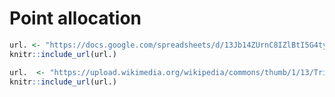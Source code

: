 # Point allocation {#points}

<!-- The course contains 4 units and each unit has a test; there will also be a cumulative final.   -->

<!-- Your lowest scores will be automatically dropped as detailed elsewhere in the syllabus.  (They will not all be dropped until final grades are calculated, so your grade reported by Canvas will be an underestimate with regards to tests!) -->

<!-- The 3 tests which count towards your grade and the final will contribute ~75% of your final grade.  Each mini-test will therefore be worth about 16.5% of your grade.  -->

<!-- Participation, test revisions, other assignments, and quizzes will contribute ~25%.   -->

<!-- You can view the point breakdown and a summary of related policies [here]().  Commenting is enabled; feel free to post questions. -->

```r
url. <- "https://docs.google.com/spreadsheets/d/13Jb14ZUrnC8IZlBtI5G4ty7c47RdXnNZR-PwpijYGUk/edit?usp=sharing"
knitr::include_url(url.)
```


```r
url.  <- "https://upload.wikimedia.org/wikipedia/commons/thumb/1/13/Triple_beam_balance3.JPG/240px-Triple_beam_balance3.JPG"
knitr::include_url(url.)
```


<!-- ```{r fig.margin = TRUE, fig.cap = "", fig.width=3.5, fig.height=3.5, cache=TRUE, message=FALSE} -->
<!-- library(ggpubr) -->
<!-- point_breakdown$`% of final grade` <- gsub("%","",point_breakdown$`% of final grade`) -->
<!-- point_breakdown$`% of final grade` <- as.numeric(point_breakdown$`% of final grade`) -->
<!-- names(point_breakdown)[4] <- "percent" -->
<!-- #names(point_breakdown)[2] <- "Item" -->
<!-- point_breakdown$label <- "" -->
<!-- ggpie(data = point_breakdown, -->
<!--       x = "percent", -->
<!--       label = "Item", -->
<!--       fill = "Item") -->
<!-- ``` -->

<!-- ```{r, eval = T, echo = F} -->
<!-- knitr::kable(point_breakdown[, -ncol(point_breakdown)]) -->
<!-- ``` -->


<!-- Notes:  -->

<!-- 1. "*" = the value in the "Number" column is an approximation.  Final numbers of assignments to be determined. -->
<!-- 1. Each midterm covers ~7 lectures -->
<!-- 1. The Unit 4 exam given along with final -->
<!-- 1. The Unit 4 exam will cover lectures which occur between the 3rd midterm and the final. -->
<!-- 1. If higher, your final exam can replace your lowest midterm from units 1-3 -->
<!-- 1. There will be no extra credit offered. -->



<!-- The point breakdown can be viewed as a spreadsheet here -->
<!-- https://docs.google.com/spreadsheets/d/1qfd8oX_JVzHgCqkIV2VZlBqWRmqUaftbQ4U_DBH33yw/edit?usp=sharing -->
